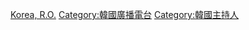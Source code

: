 [[Category:各國廣播主持人|Korea, R.O.]]
[[Category:韓國廣播電台|Category:韓國廣播電台]]
[[Category:韓國主持人|Category:韓國主持人]]